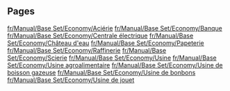 
== Pages ==
[[fr/Manual/Base Set/Economy/Aciérie]]
[[fr/Manual/Base Set/Economy/Banque]]
[[fr/Manual/Base Set/Economy/Centrale électrique]]
[[fr/Manual/Base Set/Economy/Château d'eau]]
[[fr/Manual/Base Set/Economy/Papeterie]]
[[fr/Manual/Base Set/Economy/Raffinerie]]
[[fr/Manual/Base Set/Economy/Scierie]]
[[fr/Manual/Base Set/Economy/Usine]]
[[fr/Manual/Base Set/Economy/Usine agroalimentaire]]
[[fr/Manual/Base Set/Economy/Usine de boisson gazeuse]]
[[fr/Manual/Base Set/Economy/Usine de bonbons]]
[[fr/Manual/Base Set/Economy/Usine de jouet]]
